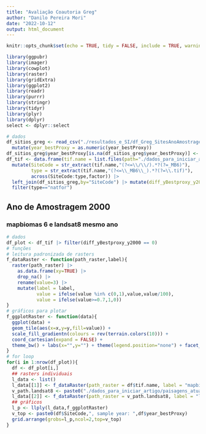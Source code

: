 ```yaml
---
title: "Avaliação Coautoria Greg"
author: "Danilo Pereira Mori"
date: "2022-10-12"
output: html_document
---
```


```r
knitr::opts_chunk$set(echo = TRUE, tidy = FALSE, include = TRUE, warning = FALSE,cache = TRUE,message=FALSE,eval=TRUE)
```

```r
library(ggpubr)
library(imager)
library(cowplot)
library(raster)
library(gridExtra)
library(ggplot2)
library(readr)
library(purrr)
library(stringr)
library(tidyr)
library(plyr)
library(dplyr)
select <- dplyr::select
```



```r
# dados
df_sitios_greg <- read_csv("./resultados_e_SI/df_Greg_SitesAnoAmostragem.csv") |> 
  mutate(year_bestProxy = as.numeric(year_bestProxy))
df_sitios_greg$year_bestProxy[is.na(df_sitios_greg$year_bestProxy)] <- 2012.5
df_tif <- data.frame(tif.name = list.files(path="./dados_para_iniciar_artigo/paisagens_greg_mapbiomas6/",pattern = ".tif",full.names=T)) |> 
  mutate(SiteCode = str_extract(tif.name,"(?<=\\/\\/).*?(?=_MB6)"),
         type = str_extract(tif.name,"(?<=\\_MB6\\_).*?(?=\\.tif)"),
         across(SiteCode:type,factor)) |> 
  left_join(df_sitios_greg,by="SiteCode") |> mutate(diff_yBestproxy_y2000 = year_bestProxy - 2000) |> 
  filter(type=="natfor")
```

## Ano de Amostragem 2000
### mapbiomas 6 e landsat8 mesmo ano

```r
# dados
df_plot <- df_tif |> filter(diff_yBestproxy_y2000 == 0)
# funções
# leitura padronizada de rasters
f_dataRaster <- function(path_raster,label){
  raster(path_raster) |> 
    as.data.frame(xy=TRUE) |> 
    drop_na() |> 
    rename(value=3) |> 
    mutate(label = label,
           value = ifelse(value %in% c(0,1),value,value/100),
           value = ifelse(value>=0.7,1,0)) 
}
# gráficos para plotar 
f_ggplotRaster <- function(data){
  ggplot(data) +
  geom_tile(aes(x=x,y=y,fill=value)) +
  scale_fill_gradientn(colours = rev(terrain.colors(10))) +
  coord_cartesian(expand = FALSE) +
  theme_bw() + labs(x="",y="") + theme(legend.position="none") + facet_wrap(~label)
}
# for loop
for(i in 1:nrow(df_plot)){
  df <- df_plot[i,]
  ## rasters individuais
  l_data <- list()
  l_data[[1]] <- f_dataRaster(path_raster = df$tif.name, label = "mapbiomas6")
  v_path.landsat8 <- paste0("./dados_para_iniciar_artigo/paisagens_atualizadas/ref",df$refID,"_NA_",df$ordem,".tif")
  l_data[[2]] <- f_dataRaster(path_raster = v_path.landsat8, label = "landsat8")
  ## gráficos
  l_p <- llply(l_data,f_ggplotRaster)
  v_top <- paste0(df$SiteCode,", sample year: ",df$year_bestProxy)
  grid.arrange(grobs=l_p,ncol=2,top=v_top)
}
```

